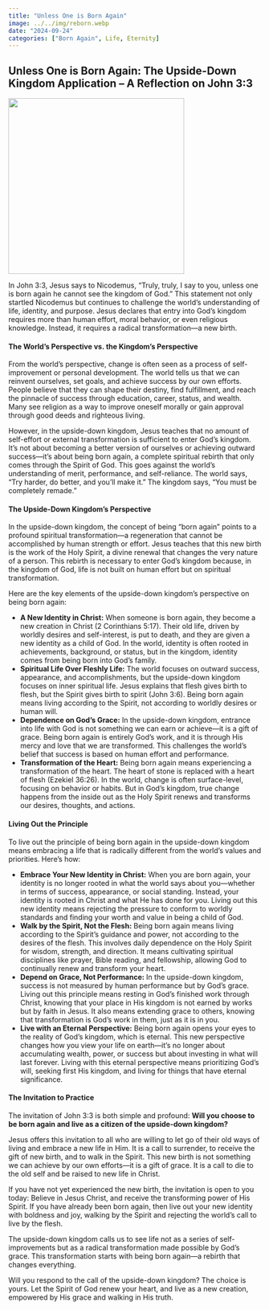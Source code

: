 ```yaml
---
title: "Unless One is Born Again"
image: ../../img/reborn.webp
date: "2024-09-24"
categories: ["Born Again", Life, Eternity]
---
```


## Unless One is Born Again: The Upside-Down Kingdom Application – A Reflection on John 3:3

![](../../img/reborn.webp){fig-align="center" width="350"}

In John 3:3, Jesus says to Nicodemus, “Truly, truly, I say to you, unless one is born again he cannot see the kingdom of God.” This statement not only startled Nicodemus but continues to challenge the world's understanding of life, identity, and purpose. Jesus declares that entry into God’s kingdom requires more than human effort, moral behavior, or even religious knowledge. Instead, it requires a radical transformation—a new birth.

#### The World’s Perspective vs. the Kingdom’s Perspective

From the world's perspective, change is often seen as a process of self-improvement or personal development. The world tells us that we can reinvent ourselves, set goals, and achieve success by our own efforts. People believe that they can shape their destiny, find fulfillment, and reach the pinnacle of success through education, career, status, and wealth. Many see religion as a way to improve oneself morally or gain approval through good deeds and righteous living.

However, in the upside-down kingdom, Jesus teaches that no amount of self-effort or external transformation is sufficient to enter God’s kingdom. It’s not about becoming a better version of ourselves or achieving outward success—it’s about being born again, a complete spiritual rebirth that only comes through the Spirit of God. This goes against the world’s understanding of merit, performance, and self-reliance. The world says, “Try harder, do better, and you’ll make it.” The kingdom says, “You must be completely remade.”

#### The Upside-Down Kingdom’s Perspective

In the upside-down kingdom, the concept of being "born again" points to a profound spiritual transformation—a regeneration that cannot be accomplished by human strength or effort. Jesus teaches that this new birth is the work of the Holy Spirit, a divine renewal that changes the very nature of a person. This rebirth is necessary to enter God’s kingdom because, in the kingdom of God, life is not built on human effort but on spiritual transformation.

Here are the key elements of the upside-down kingdom’s perspective on being born again:

-   **A New Identity in Christ:** When someone is born again, they become a new creation in Christ (2 Corinthians 5:17). Their old life, driven by worldly desires and self-interest, is put to death, and they are given a new identity as a child of God. In the world, identity is often rooted in achievements, background, or status, but in the kingdom, identity comes from being born into God’s family.
-   **Spiritual Life Over Fleshly Life:** The world focuses on outward success, appearance, and accomplishments, but the upside-down kingdom focuses on inner spiritual life. Jesus explains that flesh gives birth to flesh, but the Spirit gives birth to spirit (John 3:6). Being born again means living according to the Spirit, not according to worldly desires or human will.
-   **Dependence on God’s Grace:** In the upside-down kingdom, entrance into life with God is not something we can earn or achieve—it is a gift of grace. Being born again is entirely God’s work, and it is through His mercy and love that we are transformed. This challenges the world’s belief that success is based on human effort and performance.
-   **Transformation of the Heart:** Being born again means experiencing a transformation of the heart. The heart of stone is replaced with a heart of flesh (Ezekiel 36:26). In the world, change is often surface-level, focusing on behavior or habits. But in God’s kingdom, true change happens from the inside out as the Holy Spirit renews and transforms our desires, thoughts, and actions.

#### Living Out the Principle

To live out the principle of being born again in the upside-down kingdom means embracing a life that is radically different from the world’s values and priorities. Here’s how:

-   **Embrace Your New Identity in Christ:** When you are born again, your identity is no longer rooted in what the world says about you—whether in terms of success, appearance, or social standing. Instead, your identity is rooted in Christ and what He has done for you. Living out this new identity means rejecting the pressure to conform to worldly standards and finding your worth and value in being a child of God.
-   **Walk by the Spirit, Not the Flesh:** Being born again means living according to the Spirit’s guidance and power, not according to the desires of the flesh. This involves daily dependence on the Holy Spirit for wisdom, strength, and direction. It means cultivating spiritual disciplines like prayer, Bible reading, and fellowship, allowing God to continually renew and transform your heart.
-   **Depend on Grace, Not Performance:** In the upside-down kingdom, success is not measured by human performance but by God’s grace. Living out this principle means resting in God’s finished work through Christ, knowing that your place in His kingdom is not earned by works but by faith in Jesus. It also means extending grace to others, knowing that transformation is God’s work in them, just as it is in you.
-   **Live with an Eternal Perspective:** Being born again opens your eyes to the reality of God’s kingdom, which is eternal. This new perspective changes how you view your life on earth—it’s no longer about accumulating wealth, power, or success but about investing in what will last forever. Living with this eternal perspective means prioritizing God’s will, seeking first His kingdom, and living for things that have eternal significance.

#### The Invitation to Practice

The invitation of John 3:3 is both simple and profound: **Will you choose to be born again and live as a citizen of the upside-down kingdom?**

Jesus offers this invitation to all who are willing to let go of their old ways of living and embrace a new life in Him. It is a call to surrender, to receive the gift of new birth, and to walk in the Spirit. This new birth is not something we can achieve by our own efforts—it is a gift of grace. It is a call to die to the old self and be raised to new life in Christ.

If you have not yet experienced the new birth, the invitation is open to you today: Believe in Jesus Christ, and receive the transforming power of His Spirit. If you have already been born again, then live out your new identity with boldness and joy, walking by the Spirit and rejecting the world’s call to live by the flesh.

The upside-down kingdom calls us to see life not as a series of self-improvements but as a radical transformation made possible by God’s grace. This transformation starts with being born again—a rebirth that changes everything.

Will you respond to the call of the upside-down kingdom? The choice is yours. Let the Spirit of God renew your heart, and live as a new creation, empowered by His grace and walking in His truth.
